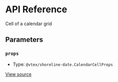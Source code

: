 # API Reference

Cell of a calendar grid

## Parameters

### `props`

- Type: `@vtex/shoreline-date.CalendarCellProps`

[View source](https://github.com/vtex/shoreline/blob/a8a941702/packages/date/src/calendar/calendar-cell.tsx#L12)
